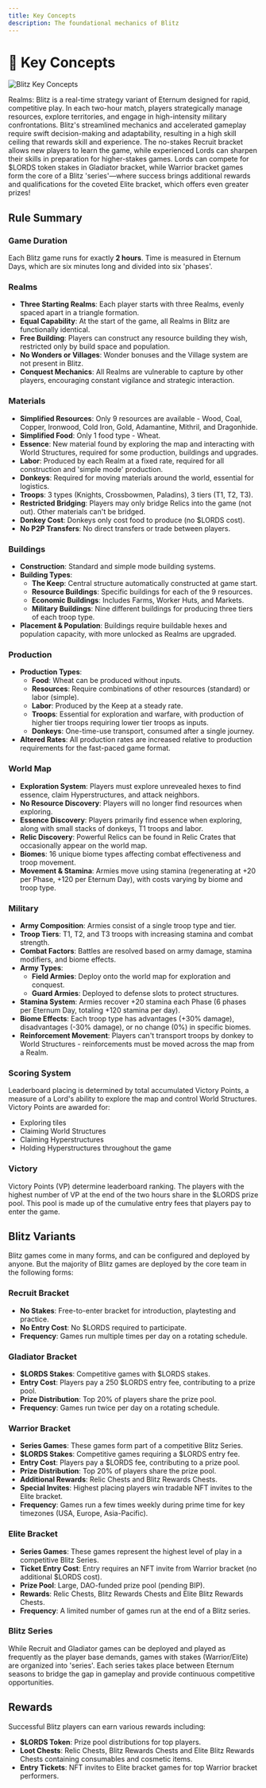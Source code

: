 ```yaml
---
title: Key Concepts
description: The foundational mechanics of Blitz
---
```


# 🔑 Key Concepts

<img src="/images/covers/blitz-key-concepts.png" alt="Blitz Key Concepts" className="w-full rounded-lg my-6" />

Realms: Blitz is a real-time strategy variant of Eternum designed for rapid, competitive play. In each two-hour match,
players strategically manage resources, explore territories, and engage in high-intensity military confrontations.
Blitz's streamlined mechanics and accelerated gameplay require swift decision-making and adaptability, resulting in a
high skill ceiling that rewards skill and experience. The no-stakes Recruit bracket allows new players to learn the
game, while experienced Lords can sharpen their skills in preparation for higher-stakes games. Lords can compete for
$LORDS token stakes in Gladiator bracket, while Warrior bracket games form the core of a Blitz 'series'—where success
brings additional rewards and qualifications for the coveted Elite bracket, which offers even greater prizes!

## Rule Summary

### Game Duration

Each Blitz game runs for exactly **2 hours**. Time is measured in Eternum Days, which are six minutes long and divided
into six 'phases'.

### Realms

- **Three Starting Realms**: Each player starts with three Realms, evenly spaced apart in a triangle formation.
- **Equal Capability**: At the start of the game, all Realms in Blitz are functionally identical.
- **Free Building**: Players can construct any resource building they wish, restricted only by build space and
  population.
- **No Wonders or Villages**: Wonder bonuses and the Village system are not present in Blitz.
- **Conquest Mechanics**: All Realms are vulnerable to capture by other players, encouraging constant vigilance and
  strategic interaction.

### Materials

- **Simplified Resources**: Only 9 resources are available - Wood, Coal, Copper, Ironwood, Cold Iron, Gold, Adamantine,
  Mithril, and Dragonhide.
- **Simplified Food**: Only 1 food type - Wheat.
- **Essence**: New material found by exploring the map and interacting with World Structures, required for some
  production, buildings and upgrades.
- **Labor**: Produced by each Realm at a fixed rate, required for all construction and 'simple mode' production.
- **Donkeys**: Required for moving materials around the world, essential for logistics.
- **Troops**: 3 types (Knights, Crossbowmen, Paladins), 3 tiers (T1, T2, T3).
- **Restricted Bridging**: Players may only bridge Relics into the game (not out). Other materials can't be bridged.
- **Donkey Cost**: Donkeys only cost food to produce (no $LORDS cost).
- **No P2P Transfers**: No direct transfers or trade between players.

### Buildings

- **Construction**: Standard and simple mode building systems.
- **Building Types**:
  - **The Keep**: Central structure automatically constructed at game start.
  - **Resource Buildings**: Specific buildings for each of the 9 resources.
  - **Economic Buildings**: Includes Farms, Worker Huts, and Markets.
  - **Military Buildings**: Nine different buildings for producing three tiers of each troop type.
- **Placement & Population**: Buildings require buildable hexes and population capacity, with more unlocked as Realms
  are upgraded.

### Production

- **Production Types**:
  - **Food**: Wheat can be produced without inputs.
  - **Resources**: Require combinations of other resources (standard) or labor (simple).
  - **Labor**: Produced by the Keep at a steady rate.
  - **Troops**: Essential for exploration and warfare, with production of higher tier troops requiring lower tier troops
    as inputs.
  - **Donkeys**: One-time-use transport, consumed after a single journey.
- **Altered Rates**: All production rates are increased relative to production requirements for the fast-paced game
  format.

### World Map

- **Exploration System**: Players must explore unrevealed hexes to find essence, claim Hyperstructures, and attack
  neighbors.
- **No Resource Discovery**: Players will no longer find resources when exploring.
- **Essence Discovery**: Players primarily find essence when exploring, along with small stacks of donkeys, T1 troops
  and labor.
- **Relic Discovery**: Powerful Relics can be found in Relic Crates that occasionally appear on the world map.
- **Biomes**: 16 unique biome types affecting combat effectiveness and troop movement.
- **Movement & Stamina**: Armies move using stamina (regenerating at +20 per Phase, +120 per Eternum Day), with costs
  varying by biome and troop type.

### Military

- **Army Composition**: Armies consist of a single troop type and tier.
- **Troop Tiers**: T1, T2, and T3 troops with increasing stamina and combat strength.
- **Combat Factors**: Battles are resolved based on army damage, stamina modifiers, and biome effects.
- **Army Types**:
  - **Field Armies**: Deploy onto the world map for exploration and conquest.
  - **Guard Armies**: Deployed to defense slots to protect structures.
- **Stamina System**: Armies recover +20 stamina each Phase (6 phases per Eternum Day, totaling +120 stamina per day).
- **Biome Effects**: Each troop type has advantages (+30% damage), disadvantages (-30% damage), or no change (0%) in
  specific biomes.
- **Reinforcement Movement**: Players can't transport troops by donkey to World Structures - reinforcements must be
  moved across the map from a Realm.

### Scoring System

Leaderboard placing is determined by total accumulated Victory Points, a measure of a Lord's ability to explore the map
and control World Structures. Victory Points are awarded for:

- Exploring tiles
- Claiming World Structures
- Claiming Hyperstructures
- Holding Hyperstructures throughout the game

### Victory

Victory Points (VP) determine leaderboard ranking. The players with the highest number of VP at the end of the two hours
share in the $LORDS prize pool. This pool is made up of the cumulative entry fees that players pay to enter the game.

## Blitz Variants

Blitz games come in many forms, and can be configured and deployed by anyone. But the majority of Blitz games are
deployed by the core team in the following forms:

### Recruit Bracket

- **No Stakes**: Free-to-enter bracket for introduction, playtesting and practice.
- **No Entry Cost**: No $LORDS required to participate.
- **Frequency**: Games run multiple times per day on a rotating schedule.

### Gladiator Bracket

- **$LORDS Stakes**: Competitive games with $LORDS stakes.
- **Entry Cost**: Players pay a 250 $LORDS entry fee, contributing to a prize pool.
- **Prize Distribution**: Top 20% of players share the prize pool.
- **Frequency**: Games run twice per day on a rotating schedule.

### Warrior Bracket

- **Series Games**: These games form part of a competitive Blitz Series.
- **$LORDS Stakes**: Competitive games requiring a $LORDS entry fee.
- **Entry Cost**: Players pay a $LORDS fee, contributing to a prize pool.
- **Prize Distribution**: Top 20% of players share the prize pool.
- **Additional Rewards**: Relic Chests and Blitz Rewards Chests.
- **Special Invites**: Highest placing players win tradable NFT invites to the Elite bracket.
- **Frequency**: Games run a few times weekly during prime time for key timezones (USA, Europe, Asia-Pacific).

### Elite Bracket

- **Series Games**: These games represent the highest level of play in a competitive Blitz Series.
- **Ticket Entry Cost**: Entry requires an NFT invite from Warrior bracket (no additional $LORDS cost).
- **Prize Pool**: Large, DAO-funded prize pool (pending BIP).
- **Rewards**: Relic Chests, Blitz Rewards Chests and Elite Blitz Rewards Chests.
- **Frequency**: A limited number of games run at the end of a Blitz series.

### Blitz Series

While Recruit and Gladiator games can be deployed and played as frequently as the player base demands, games with stakes
(Warrior/Elite) are organized into 'series'. Each series takes place between Eternum seasons to bridge the gap in
gameplay and provide continuous competitive opportunities.

## Rewards

Successful Blitz players can earn various rewards including:

- **$LORDS Token**: Prize pool distributions for top players.
- **Loot Chests**: Relic Chests, Blitz Rewards Chests and Elite Blitz Rewards Chests containing consumables and cosmetic
  items.
- **Entry Tickets**: NFT invites to Elite bracket games for top Warrior bracket performers.
